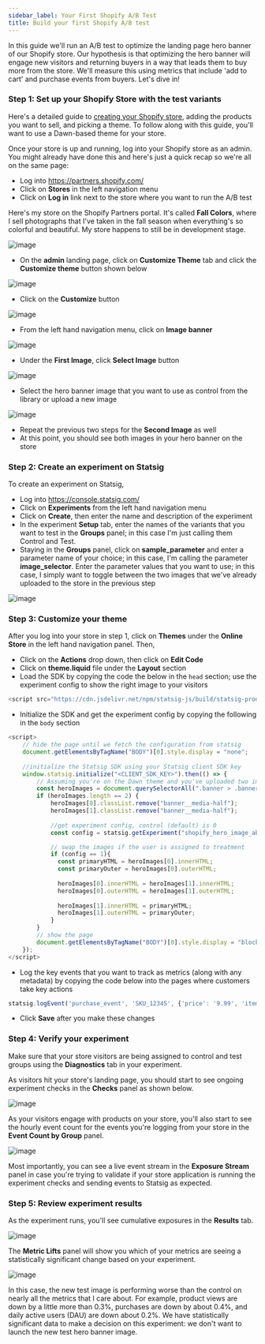 ```yaml
---
sidebar_label: Your First Shopify A/B Test
title: Build your first Shopify A/B test  
---
```


In this guide we'll run an A/B test to optimize the landing page hero banner of our Shopify store. Our hypothesis is that optimizing the hero banner will engage new visitors and returning buyers in a way that leads them to buy more from the store. We'll measure this using metrics that include 'add to cart' and purchase events from buyers. Let's dive in!


### Step 1: Set up your Shopify Store with the test variants
Here's a detailed guide to [creating your Shopify store](https://www.shopify.com/blog/start-online-store), adding the products you want to sell, and picking a theme. To follow along with this guide, you'll want to use a Dawn-based theme for your store. 

Once your store is up and running, log into your Shopify store as an admin. You might already have done this and here's just a quick recap so we're all on the same page: 
- Log into https://partners.shopify.com/ 
- Click on **Stores** in the left navigation menu
- Click on **Log in** link next to the store where you want to run the A/B test

Here's my store on the Shopify Partners portal. It's called **Fall Colors**, where I sell photographs that I've taken in the fall season when everything's so colorful and beautiful. My store happens to still be in development stage.

![image](https://user-images.githubusercontent.com/1315028/150030303-eb4068ee-f5b8-42bc-9f94-9ca17df36e17.png)

- On the **admin** landing page, click on **Customize Theme** tab and click the **Customize theme** button shown below

![image](https://user-images.githubusercontent.com/1315028/150182063-fdc2bc10-48e1-414f-a05a-dd32c55a376f.png)

- Click on the **Customize** button 

![image](https://user-images.githubusercontent.com/1315028/150182338-065de17e-a33d-4141-9b34-9518a53b60eb.png)

- From the left hand navigation menu, click on **Image banner**

![image](https://user-images.githubusercontent.com/1315028/150182526-dd77fea2-20b9-4812-b6f9-30ab309a6a49.png)

- Under the **First Image**, click **Select Image** button 

![image](https://user-images.githubusercontent.com/1315028/150182728-2cae4794-0a08-4781-9d5f-6cbfe7394d48.png)

- Select the hero banner image that you want to use as control from the library or upload a new image

![image](https://user-images.githubusercontent.com/1315028/150182819-5a6e1745-7e54-4d02-a3e4-406eb278da8d.png)

- Repeat the previous two steps for the **Second Image** as well
- At this point, you should see both images in your hero banner on the store 


### Step 2: Create an experiment on Statsig

To create an experiment on Statsig, 
- Log into https://console.statsig.com/
- Click on **Experiments** from the left hand navigation menu
- Click on **Create**, then enter the name and description of the experiment
- In the experiment **Setup** tab, enter the names of the variants that you want to test in the **Groups** panel; in this case I'm just calling them Control and Test. 
- Staying in the **Groups** panel, click on **sample_parameter** and enter a parameter name of your choice; in this case, I'm calling the parameter **image_selector**. Enter the parameter values that you want to use; in this case, I simply want to toggle between the two images that we've already uploaded to the store in the previous step

![image](https://user-images.githubusercontent.com/1315028/150181235-068a1cf3-00ef-48f8-b2fa-51c0338e5e6d.png)


### Step 3: Customize your theme

After you log into your store in step 1, click on **Themes** under the **Online Store** in the left hand navigation panel. 
Then, 
- Click on the **Actions** drop down, then click on **Edit Code**
- Click on **theme.liquid** file under the **Layout** section
- Load the SDK by copying the code the below in the `head` section; use the experiment config to show the right image to your visitors

```js
<script src="https://cdn.jsdelivr.net/npm/statsig-js/build/statsig-prod-web-sdk.min.js"></script>
```


- Initialize the SDK and get the experiment config by copying the following in the `body` section

```js
<script>
    // hide the page until we fetch the configuration from statsig
    document.getElementsByTagName("BODY")[0].style.display = "none";
    
    //initialize the Statsig SDK using your Statsig client SDK key 
    window.statsig.initialize("<CLIENT_SDK_KEY>").then(() => {
        // Assuming you're on the Dawn theme and you've uploaded two images for the hero image
        const heroImages = document.querySelectorAll(".banner > .banner__media");
        if (heroImages.length == 2) {
            heroImages[0].classList.remove("banner__media-half");
            heroImages[1].classList.remove("banner__media-half");
            
            //get experiment config, control (default) is 0
            const config = statsig.getExperiment("shopify_hero_image_abtest").get("image_selector", 0)

            // swap the images if the user is assigned to treatment  
            if (config == 1){
              const primaryHTML = heroImages[0].innerHTML;
              const primaryOuter = heroImages[0].outerHTML;
              
              heroImages[0].innerHTML = heroImages[1].innerHTML;
              heroImages[0].outerHTML = heroImages[1].outerHTML;
              
              heroImages[1].innerHTML = primaryHTML;
              heroImages[1].outerHTML = primaryOuter;
            }
        }
        // show the page
        document.getElementsByTagName("BODY")[0].style.display = "block";                                         
    });
</script>
```

- Log the key events that you want to track as metrics (along with any metadata) by copying the code below into the pages where customers take key actions

```js
statsig.logEvent('purchase_event', 'SKU_12345', {'price': '9.99', 'item_name': 'diet_coke_48_pack'});
```

- Click **Save** after you make these changes

### Step 4: Verify your experiment

Make sure that your store visitors are being assigned to control and test groups using the **Diagnostics** tab in your experiment. 

As visitors hit your store's landing page, you should start to see ongoing experiment checks in the **Checks** panel as shown below.

![image](https://user-images.githubusercontent.com/1315028/150048630-cd501f16-dfdf-44c9-b26c-5e74c06147ac.png)

As your visitors engage with products on your store, you'll also start to see the hourly event count for the events you're logging from your store in the **Event Count by Group** panel. 

![image](https://user-images.githubusercontent.com/1315028/150184407-b5a276fe-7226-4003-ae7e-9f0101af2007.png)

Most importantly, you can see a live event stream in the **Exposure Stream** panel in case you're trying to validate if your store application is running the experiment checks and sending events to Statsig as expected. 


### Step 5: Review experiment results

As the experiment runs, you'll see cumulative exposures in the **Results** tab. 

![image](https://user-images.githubusercontent.com/1315028/150185473-f10dc530-7915-4ade-a2b9-bd1e8cc9d14b.png)

The **Metric Lifts** panel will show you which of your metrics are seeing a statistically significant change based on your experiment.

![image](https://user-images.githubusercontent.com/1315028/150048918-a147afe0-0938-4555-9cd8-d4df0886da40.png)

In this case, the new test image is performing worse than the control on nearly all the metrics that I care about. For example, product views are down by a little more than 0.3%, purchases are down by about 0.4%, and daily active users (DAU) are down about 0.2%. We have statistically significant data to make a decision on this experiment: we don't want to launch the new test hero banner image. 

